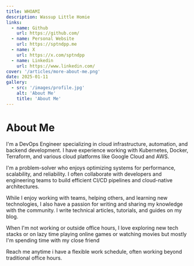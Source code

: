 ```yaml
---
title: WHOAMI
description: Wassup Little Homie
links:
  - name: Github
    url: https://github.com/
  - name: Personal Website
    url: https://sptndpp.me
  - name: X
    url: https://x.com/sptndpp
  - name: Linkedin
    url: https://www.linkedin.com/
cover: '/articles/more-about-me.png'
date: 2025-01-11
gallery:
  - src: '/images/profile.jpg'
    alt: 'About Me'
    title: 'About Me'
---
```

# About Me
I'm a DevOps Engineer specializing in cloud infrastructure, automation, and backend development. I have experience working with Kubernetes, Docker, Terraform, and various cloud platforms like Google Cloud and AWS.

I'm a problem-solver who enjoys optimizing systems for performance, scalability, and reliability. I often collaborate with developers and engineering teams to build efficient CI/CD pipelines and cloud-native architectures.

While I enjoy working with teams, helping others, and learning new technologies, I also have a passion for writing and sharing my knowledge with the community. I write technical articles, tutorials, and guides on my blog.

When I'm not working or outside office hours, I love exploring new tech stacks or on lazy time playing online games or watching movies but mostly I'm spending time with my close friend

Reach me anytime i have a flexible work schedule, often working beyond traditional office hours.